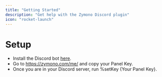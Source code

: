---
title: "Getting Started"
description: "Get help with the Zymono Discord plugin"
icon: "rocket-launch"
---

# Setup

- Install the Discord bot [here](https://discord.com/api/oauth2/authorize?client_id=1088884665026347089&permissions=8&scope=bot).
- Go to https://zymono.com/me/ and copy your Panel Key.
- Once you are in your Discord server, run %setKey {Your Panel Key}.


